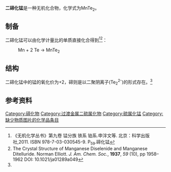{{chembox
| verifiedrevid = 376463673
|   Name = 二碲化锰
|   ImageFile =Kristallstruktur_Pyrit.png
<!-- | ImageSize = 200px -->
|   ImageName = 二碲化锰(II)
|   OtherNames =
| Section1 = {{Chembox Identifiers
| CASNo_Ref = {{cascite|changed|??}}
|   CASNo = 12032-89-2
|  CASNo_Comment = 
|   PubChem = 
  }}
| Section2 = {{Chembox Properties
|Mn=1|Te=2
|   Appearance = 固体
|   Density = 
|   Solubility = 
|   MeltingPt = 
|   BoilingPt = 
  }}
| Section3 = {{Chembox Structure
| CrystalStruct = 黄铁矿结构<ref name=wc />
| Coordination = 
| MolShape =
  }}
| Section7 = {{Chembox Hazards
|   EUClass = 未列出
|   MainHazards = 有毒<br />R22, S36
  }}
| Section8 = {{Chembox Related
|   OtherAnions = [[二硫化锰|二硫化锰]]<br />[[二硒化锰|二硒化锰]]
|   OtherCations = 
|   OtherCpds = [[碲化锰|碲化锰]]<br />[[碲化氢|碲化氢]]
  }}
}}

'''二碲化锰'''是一种无机化合物，化学式为MnTe<sub>2</sub>。

==制备==
二碲化锰可以由化学计量比的单质直接化合得到<ref name=wc>《无机化学丛书》第九卷 锰分族 铁系 铂系.申泮文等. 北京：科学出版社,2011. ISBN 978-7-03-030545-9. P<sub>59</sub>.碲化锰</ref><ref name=cry>The Crystal Structure of Manganese Diselenide and Manganese Ditelluride. Norman Elliott. ''J. Am. Chem. Soc.'', '''1937''', ''59'' (10), pp 1958–1962 DOI: 10.1021/ja01289a049</ref>：
:Mn + 2 Te → MnTe<sub>2</sub>
==结构==
二碲化锰中的锰的氧化价为+2，碲则是以二聚阴离子(Te<sub>2</sub><sup>2-</sup>)的形式存在。<ref name=wc />
==参考资料==
{{reflist}}

{{锰化合物}}

[[Category:碲化物|Category:碲化物]]
[[Category:过渡金属二硫属化物|Category:过渡金属二硫属化物]]
[[Category:硫属化锰|Category:硫属化锰]]
[[Category:缺少物质图片的化学品条目|Category:缺少物质图片的化学品条目]]